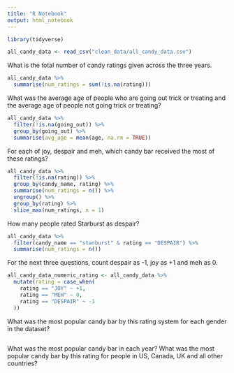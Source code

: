 ```yaml
---
title: "R Notebook"
output: html_notebook
---
```


```r
library(tidyverse)
```

```r
all_candy_data <- read_csv("clean_data/all_candy_data.csv")
```


What is the total number of candy ratings given across the three years. 

```r
all_candy_data %>% 
  summarise(num_ratings = sum(!is.na(rating)))
```


What was the average age of people who are going out trick or treating and the 
average age of people not going trick or treating?

```r
all_candy_data %>% 
  filter(!is.na(going_out)) %>% 
  group_by(going_out) %>% 
  summarise(avg_age = mean(age, na.rm = TRUE))
```


For each of joy, despair and meh, which candy bar received the most of 
these ratings?

```r
all_candy_data %>%
  filter(!is.na(rating)) %>% 
  group_by(candy_name, rating) %>% 
  summarise(num_ratings = n()) %>%
  ungroup() %>% 
  group_by(rating) %>% 
  slice_max(num_ratings, n = 1)
```


How many people rated Starburst as despair?

```r
all_candy_data %>% 
  filter(candy_name == "starburst" & rating == "DESPAIR") %>% 
  summarise(num_ratings = n())
```


For the next three questions, count despair as -1, joy as +1 and meh as 0.

```r
all_candy_data_numeric_rating <- all_candy_data %>% 
  mutate(rating = case_when(
    rating == "JOY" ~ +1,
    rating == "MEH" ~ 0,
    rating == "DESPAIR" ~ -1
  ))
```


What was the most popular candy bar by this rating system for each gender in the dataset?

```r

```

What was the most popular candy bar in each year?
What was the most popular candy bar by this rating for people in US, Canada, UK and all other countries?
